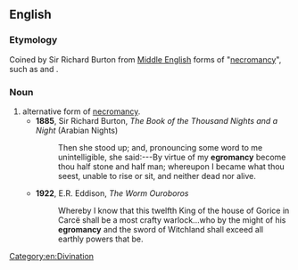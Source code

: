 ==English==

===Etymology===
Coined by Sir Richard Burton from [[Middle English]] forms of "[[necromancy]]", such as {{m|enm|egremauncey}} and {{m|enm|egremauncye}}.

===Noun===
{{en-noun|-}}

# alternative form of [[necromancy]].
#* '''1885''', Sir Richard Burton, ''The Book of the Thousand Nights and a Night'' (Arabian Nights)
#*: Then she stood up; and, pronouncing some word to me unintelligible, she said:---By virtue of my '''egromancy''' become thou half stone and half man; whereupon I became what thou seest, unable to rise or sit, and neither dead nor alive.
#* '''1922''', E.R. Eddison, ''The Worm Ouroboros''
#*:  Whereby I know that this twelfth King of the house of Gorice in Carcë shall be a most crafty warlock...who by the might of his '''egromancy''' and the sword of Witchland shall exceed all earthly powers that be.
[[Category:en:Divination]]